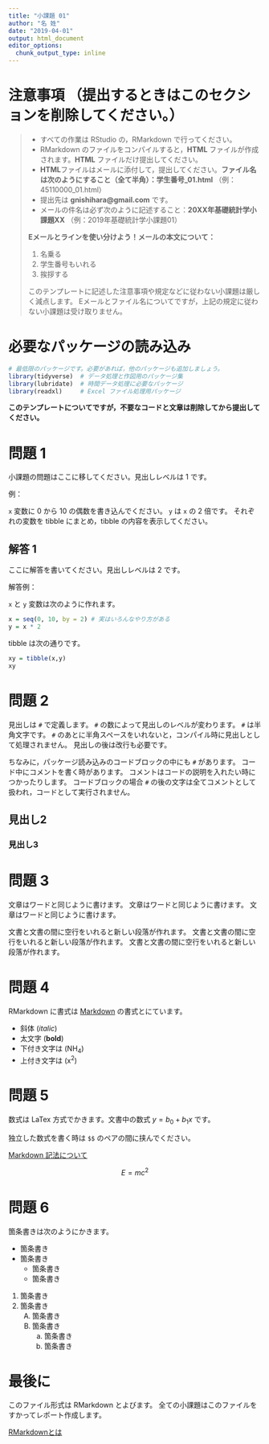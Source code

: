 ```yaml
---
title: "小課題 01"
author: "名 姓"
date: "2019-04-01"
output: html_document
editor_options: 
  chunk_output_type: inline
---
```


# 注意事項 （提出するときはこのセクションを削除してください。）
>
> * すべての作業は RStudio の，RMarkdown で行ってください。
> * RMarkdown のファイルをコンパイルすると，**HTML** ファイルが作成されます。**HTML** ファイルだけ提出してください。
> * **HTML**ファイルはメールに添付して，提出してください。**ファイル名は次のようにすること（全て半角）：学生番号_01.html** （例：45110000_01.html）
> * 提出先は **gnishihara@gmail.com** です。
> * メールの件名は必ず次のように記述すること：**20XX年基礎統計学小課題XX** （例：2019年基礎統計学小課題01）
> 
> **Eメールとラインを使い分けよう！メールの本文について：**
>
> 1. 名乗る
> 2. 学生番号もいれる
> 3. 挨拶する
>
> このテンプレートに記述した注意事項や規定などに従わない小課題は厳しく減点します。
> Eメールとファイル名についてですが，上記の規定に従わない小課題は受け取りません。

# 必要なパッケージの読み込み

```r
# 最低限のパッケージです。必要があれば，他のパッケージも追加しましょう。
library(tidyverse)  # データ処理と作図用のパッケージ集
library(lubridate)  # 時間データ処理に必要なパッケージ
library(readxl)     # Excel ファイル処理用パッケージ
```

**このテンプレートについてですが，不要なコードと文章は削除してから提出してください。**

# 問題 1

小課題の問題はここに移してください。見出しレベルは 1 です。

例：

`x` 変数に 0 から 10 の偶数を書き込んでください。
`y` は `x` の 2 倍です。
それぞれの変数を tibble にまとめ，tibble の内容を表示してください。

## 解答 1

ここに解答を書いてください。見出しレベルは 2 です。

解答例：

`x` と `y` 変数は次のように作れます。

```r
x = seq(0, 10, by = 2) # 実はいろんなやり方がある
y = x * 2
```

tibble は次の通りです。

```r
xy = tibble(x,y)
xy
```


# 問題 2

見出しは `#` で定義します。
`#` の数によって見出しのレベルが変わります。
`#` は半角文字です。
`#` のあとに半角スペースをいれないと，コンパイル時に見出しとして処理されません。
見出しの後は改行も必要です。

ちなみに，パッケージ読み込みのコードブロックの中にも `#` があります。
コード中にコメントを書く時があります。
コメントはコードの説明を入れたい時につかったりします。
コードブロックの場合 `#` の後の文字は全てコメントとして扱われ，コードとして実行されません。

## 見出し2

### 見出し3

# 問題 3

文章はワードと同じように書けます。
文章はワードと同じように書けます。
文章はワードと同じように書けます。

文書と文書の間に空行をいれると新しい段落が作れます。
文書と文書の間に空行をいれると新しい段落が作れます。
文書と文書の間に空行をいれると新しい段落が作れます。

# 問題 4 

RMarkdown に書式は [Markdown](http://www.markdown.jp/what-is-markdown/) の書式とにています。

* 斜体 (*italic*) 
* 太文字 (**bold**) 
* 下付き文字は (NH~4~) 
* 上付き文字は (x^2^) 

# 問題 5 

数式は LaTex 方式でかきます。文書中の数式 $y=b_0 + b_1 x$ です。 

独立した数式を書く時は `$$` のペアの間に挟んでください。

[Markdown 記法について](http://www-mri.fish.nagasaki-u.ac.jp/gnn/kisotoukei_rmarkdown_formatting.html)

$$
E=mc^2
$$

# 問題 6 

箇条書きは次のようにかきます。

* 箇条書き
* 箇条書き
   * 箇条書き
   * 箇条書き
1. 箇条書き
2. 箇条書き
   A) 箇条書き
   B) 箇条書き
      a.  箇条書き
      b.  箇条書き

# 最後に

このファイル形式は RMarkdown とよびます。
全ての小課題はこのファイルをすかってレポート作成します。

[RMarkdownとは](http://www-mri.fish.nagasaki-u.ac.jp/gnn/kisotoukei_rmarkdown_howto.html)
